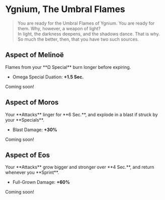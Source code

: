 
# Ygnium, The Umbral Flames

> You are ready for the Umbral Flames of Ygnium. You are ready for them. Why, however, a weapon of light?\
> In light, the darkness deepens, and the shadows dance. That is why. So much the better, then, that you have two such sources.

## <TextHighlight type="epic">Aspect of Melinoë</TextHighlight>

<Boon>
Flames from your **Ω Special** burn longer before expiring.

- Omega Special Duation: **+1.5 Sec.**

</Boon>

Coming soon!

## <TextHighlight type="epic">Aspect of Moros</TextHighlight>

<Boon>
Your **Attacks** linger for **6 Sec.**, and explode in a blast if struck by your **Specials**.

- Blast Damage: **+30%**

</Boon>

Coming soon!

## <TextHighlight type="epic">Aspect of Eos</TextHighlight>

<Boon>
Your **Attacks** grow bigger and stronger over **4 Sec.**, and return whenever you **Sprint**.

- Full-Grown Damage: **+60%**

</Boon>

Coming soon!

